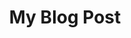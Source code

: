 ---
layout: ../../layouts/BlogPost.astro
title: My Blog Post
description: An Example post
imgURL: /examplePost.png
background: 16336A
pubDate: 13th of November 2022
---